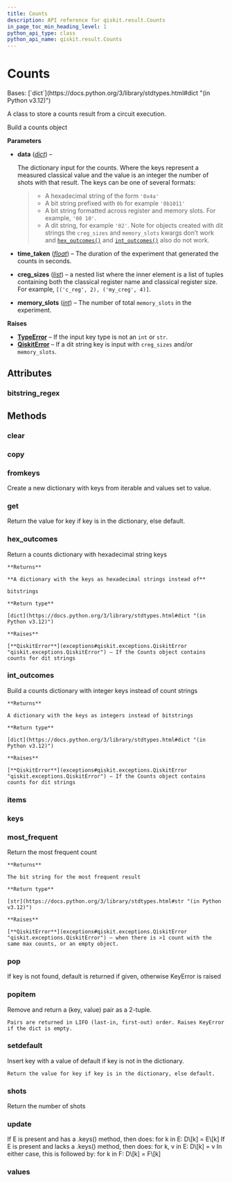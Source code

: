 ```yaml
---
title: Counts
description: API reference for qiskit.result.Counts
in_page_toc_min_heading_level: 1
python_api_type: class
python_api_name: qiskit.result.Counts
---
```


# Counts

<Class id="qiskit.result.Counts" isDedicatedPage={true} github="https://github.com/qiskit/qiskit/tree/stable/0.25/qiskit/result/counts.py" signature="qiskit.result.Counts(data, time_taken=None, creg_sizes=None, memory_slots=None)">
  Bases: [`dict`](https://docs.python.org/3/library/stdtypes.html#dict "(in Python v3.12)")

  A class to store a counts result from a circuit execution.

  Build a counts object

  **Parameters**

  *   **data** ([*dict*](https://docs.python.org/3/library/stdtypes.html#dict "(in Python v3.12)")) –

      The dictionary input for the counts. Where the keys represent a measured classical value and the value is an integer the number of shots with that result. The keys can be one of several formats:

      > *   A hexadecimal string of the form `'0x4a'`
      > *   A bit string prefixed with `0b` for example `'0b1011'`
      > *   A bit string formatted across register and memory slots. For example, `'00 10'`.
      > *   A dit string, for example `'02'`. Note for objects created with dit strings the `creg_sizes` and `memory_slots` kwargs don’t work and [`hex_outcomes()`](#qiskit.result.Counts.hex_outcomes "qiskit.result.Counts.hex_outcomes") and [`int_outcomes()`](#qiskit.result.Counts.int_outcomes "qiskit.result.Counts.int_outcomes") also do not work.

  *   **time\_taken** ([*float*](https://docs.python.org/3/library/functions.html#float "(in Python v3.12)")) – The duration of the experiment that generated the counts in seconds.

  *   **creg\_sizes** ([*list*](https://docs.python.org/3/library/stdtypes.html#list "(in Python v3.12)")) – a nested list where the inner element is a list of tuples containing both the classical register name and classical register size. For example, `[('c_reg', 2), ('my_creg', 4)]`.

  *   **memory\_slots** ([*int*](https://docs.python.org/3/library/functions.html#int "(in Python v3.12)")) – The number of total `memory_slots` in the experiment.

  **Raises**

  *   [**TypeError**](https://docs.python.org/3/library/exceptions.html#TypeError "(in Python v3.12)") – If the input key type is not an `int` or `str`.
  *   [**QiskitError**](exceptions#qiskit.exceptions.QiskitError "qiskit.exceptions.QiskitError") – If a dit string key is input with `creg_sizes` and/or `memory_slots`.

  ## Attributes

  ### bitstring\_regex

  <Attribute id="qiskit.result.Counts.bitstring_regex" attributeValue="re.compile('^[01\\s]+$')" />

  ## Methods

  ### clear

  <Function id="qiskit.result.Counts.clear" signature="clear() → None.  Remove all items from D." />

  ### copy

  <Function id="qiskit.result.Counts.copy" signature="copy() → a shallow copy of D" />

  ### fromkeys

  <Function id="qiskit.result.Counts.fromkeys" signature="fromkeys(value=None, /)">
    Create a new dictionary with keys from iterable and values set to value.
  </Function>

  ### get

  <Function id="qiskit.result.Counts.get" signature="get(key, default=None, /)">
    Return the value for key if key is in the dictionary, else default.
  </Function>

  ### hex\_outcomes

  <Function id="qiskit.result.Counts.hex_outcomes" signature="hex_outcomes()">
    Return a counts dictionary with hexadecimal string keys

    **Returns**

    **A dictionary with the keys as hexadecimal strings instead of**

    bitstrings

    **Return type**

    [dict](https://docs.python.org/3/library/stdtypes.html#dict "(in Python v3.12)")

    **Raises**

    [**QiskitError**](exceptions#qiskit.exceptions.QiskitError "qiskit.exceptions.QiskitError") – If the Counts object contains counts for dit strings
  </Function>

  ### int\_outcomes

  <Function id="qiskit.result.Counts.int_outcomes" signature="int_outcomes()">
    Build a counts dictionary with integer keys instead of count strings

    **Returns**

    A dictionary with the keys as integers instead of bitstrings

    **Return type**

    [dict](https://docs.python.org/3/library/stdtypes.html#dict "(in Python v3.12)")

    **Raises**

    [**QiskitError**](exceptions#qiskit.exceptions.QiskitError "qiskit.exceptions.QiskitError") – If the Counts object contains counts for dit strings
  </Function>

  ### items

  <Function id="qiskit.result.Counts.items" signature="items() → a set-like object providing a view on D's items" />

  ### keys

  <Function id="qiskit.result.Counts.keys" signature="keys() → a set-like object providing a view on D's keys" />

  ### most\_frequent

  <Function id="qiskit.result.Counts.most_frequent" signature="most_frequent()">
    Return the most frequent count

    **Returns**

    The bit string for the most frequent result

    **Return type**

    [str](https://docs.python.org/3/library/stdtypes.html#str "(in Python v3.12)")

    **Raises**

    [**QiskitError**](exceptions#qiskit.exceptions.QiskitError "qiskit.exceptions.QiskitError") – when there is >1 count with the same max counts, or an empty object.
  </Function>

  ### pop

  <Function id="qiskit.result.Counts.pop" signature="pop(k[, d]) → v, remove specified key and return the corresponding value.">
    If key is not found, default is returned if given, otherwise KeyError is raised
  </Function>

  ### popitem

  <Function id="qiskit.result.Counts.popitem" signature="popitem()">
    Remove and return a (key, value) pair as a 2-tuple.

    Pairs are returned in LIFO (last-in, first-out) order. Raises KeyError if the dict is empty.
  </Function>

  ### setdefault

  <Function id="qiskit.result.Counts.setdefault" signature="setdefault(key, default=None, /)">
    Insert key with a value of default if key is not in the dictionary.

    Return the value for key if key is in the dictionary, else default.
  </Function>

  ### shots

  <Function id="qiskit.result.Counts.shots" signature="shots()">
    Return the number of shots
  </Function>

  ### update

  <Function id="qiskit.result.Counts.update" signature="update([E, ]**F) → None.  Update D from dict/iterable E and F.">
    If E is present and has a .keys() method, then does: for k in E: D\[k] = E\[k] If E is present and lacks a .keys() method, then does: for k, v in E: D\[k] = v In either case, this is followed by: for k in F: D\[k] = F\[k]
  </Function>

  ### values

  <Function id="qiskit.result.Counts.values" signature="values() → an object providing a view on D's values" />
</Class>

